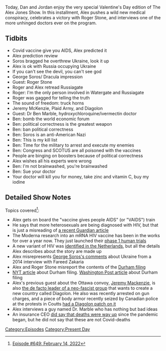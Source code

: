 {{Episode
    | title           = February 14, 2022
    | caption         = [https://knowledgefight.libsyn.com/649-february-14-2022 Listen to this episode on Libsyn]
    | episodeNumber   = 649
    | length          = 01:15:45
    | airDate         = February 16, 2022
    | coverageDate    = February 14, 2022
    | episodeType     = [[:Category:Present Day|Present Day]]
    | appearance      = [[George Soros]], [[Roger Stone]], [[Jeremy McKenzie]], [[Dr Ben Marble]]
    | oocDrop         = It's on like Donkey Kong
    | previousEpisode = [[648: February 11, 2022]]
    | nextEpisode     = [[650: July 17, 2003]]
}}

{{Stub}}

Today, Dan and Jordan enjoy the very special Valentine's Day edition of The Alex Jones Show. In this installment, Alex pushes a wild new medical conspiracy, celebrates a victory with Roger Stone, and interviews one of the more unhinged doctors ever on the program.

==Tidbits==

*Covid vaccine give you AIDS, Alex predicted it
*Alex prediction review
*Soros bragged he overthrew Ukraine, look it up
*Alex is ok with Russia occupying Ukraine
*If you can't see the devil, you can't see god
*George Soros/ Dracula impression
*Guest: Roger Stone
*Roger and Alex retread Russiagate
*Roger: I'm the only person involved in Watergate and Russiagate
*Roger was gagged for telling the truth
*The sound of freedom: truck horns
*Jeremy McKenzie, Plaid Army, and Diagolon
*Guest: Dr Ben Marble, hydroxychloroquine/ivermectin doctor
*Ben: bomb the world economic forum
*Ben: political correctness is the greatest weapon
*Ben: ban political correctness
*Ben: Soros is an anti-American Nazi
*Ben: This is my kill list
*Ben: Time for the military to arrest and execute my enemies
*Ben: Congress and SCOTUS are all poisoned with the vaccines
*People are binging on boosters because of political correctness
*Alex wishes all his experts were wrong
*Ben: I'm not brainwashed, you're brainwashed
*Ben: Sue your doctor
*Your doctor will kill you for money, take zinc and vitamin C, buy my iodine

==Detailed Show Notes==

Topics covered<ref>[https://knowledgefight.com/research/2022/2/15/episode-649-february-14-2022 Episode #649: February 14, 2022]</ref>:

*Alex gets on board the "vaccine gives people AIDS" (or "VAIDS") train
*He says that more heterosexuals are being diagnosed with HIV, but that is just a misreading of [https://www.theguardian.com/commentisfree/2022/feb/09/hiv-infects-heterosexual-gay-bisexual-men-uk-testing-virus a recent Guardian article]
*The Moderna research into an mRNA HIV vaccine has been in the works for over a year now. They just launched their [https://www.healthline.com/health-news/moderna-launches-clinical-trial-of-its-mrna-based-hiv-vaccine phase 1 human trials]
*A new variant of HIV was [https://www.science.org/doi/10.1126/science.abk1688 identified in the Netherlands], but all the details Alex describes about the story are made up
*Alex misrepresents [https://transcripts.cnn.com/show/fzgps/date/2014-05-25/segment/01 George Soros's comments] about Ukraine from a 2014 interview with Fareed Zakaria
*Alex and Roger Stone misreport the contents of the [https://storage.courtlistener.com/recap/gov.uscourts.dcd.235638/gov.uscourts.dcd.235638.35.0_1.pdf Durham filing]
*[https://www.nytimes.com/2022/02/14/us/politics/durham-sussmann-trump-russia.html NYT article] about Durham filing. [https://www.washingtonpost.com/politics/2022/02/15/heres-why-trump-once-again-is-claiming-spying-by-democrats/ Washington Post article] about Durham filing
*Alex's previous guest about the Ottawa convoy, [https://pressprogress.ca/meet-the-extremists-and-social-media-influencers-at-the-centre-of-the-far-right-siege-of-ottawa/ Jeremy Mackenzie], is also [https://www.antihate.ca/holocaust_denier_travelling_canada_building_up_far_right_militia_diagolon_alex_vriend the de facto leader of a neo-fascist group] that wants to create a new country called Diagolon. He also was recently arrested on gun charges, and a piece of body armor recently seized by Canadian police at the protests in Coutts [https://globalnews.ca/news/8621125/canadian-anti-hate-network-concerned-diagolon-coutts-border-protest-diagolon/ had a Diagolon patch on it]
*Alex interviews a guy named Dr. Marble who has nothing but bad ideas
*An insurance CEO [https://thehill.com/changing-america/well-being/longevity/588738-huge-huge-numbers-death-rates-up-40-percent-over-pre did say that deaths were way up] since the pandemic began, but he did not say that these are not Covid-deaths

[[Category:Episodes]]
[[Category:Present Day]]